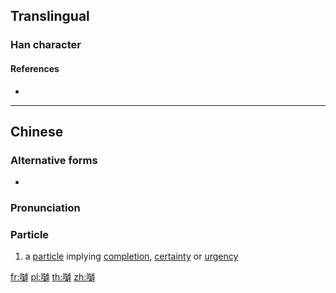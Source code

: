 {{character info/new}}
==Translingual==

===Han character===
{{Han char|rn=30|rad=口|as=17|sn=20|four=|canj=ROUD|ids=⿰口罅}}

====References====
* {{Han ref|kx=0214.151|hdz=10704.030|uh=56B9|ud=22201}}

----

==Chinese==
{{zh-forms}}

===Alternative forms===
* {{zh-l|𡅈}}

===Pronunciation===
{{zh-pron
|c=laa3
|cat=part
}}

===Particle===
{{zh-particle}}

# {{lb|zh|Cantonese}} a [[particle]] implying [[completion]], [[certainty]] or [[urgency]]

[[fr:嚹]]
[[pl:嚹]]
[[th:嚹]]
[[zh:嚹]]